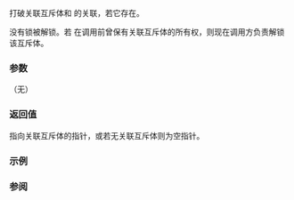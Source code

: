 {{cpp/thread/shared_lock/title|release}}
{{cpp/thread/shared_lock/navbar}}
{{dcl begin}}
{{dcl|since=c++14|1=
mutex_type* release() noexcept;
}}
{{dcl end}}

打破关联互斥体和 {{c|*this}} 的关联，若它存在。

没有锁被解锁。若 {{c|*this}} 在调用前曾保有关联互斥体的所有权，则现在调用方负责解锁该互斥体。

===参数===
（无）

===返回值===
指向关联互斥体的指针，或若无关联互斥体则为空指针。

===示例===
{{example}}

===参阅===
{{dsc begin}}
{{dsc inc|cpp/thread/shared_lock/dsc unlock}}
{{dsc inc|cpp/thread/unique_lock/dsc release}}
{{dsc end}}

{{langlinks|de|en|es|fr|it|ja|pt|ru}}
